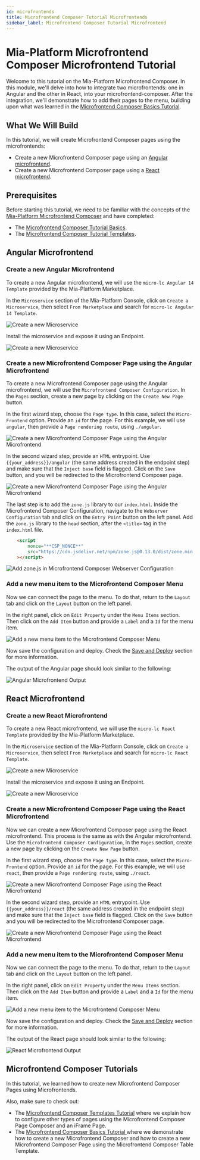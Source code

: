 ```yaml
---
id: microfrontends
title: Microfrontend Composer Tutorial Microfrontends
sidebar_label: Microfrontend Composer Tutorial Microfrontend
---
```


# Mia-Platform Microfrontend Composer Microfrontend Tutorial

Welcome to this tutorial on the Mia-Platform Microfrontend Composer. In this module, we'll delve into how to integrate two microfrontends: one in Angular and the other in React, into your microfrontend-composer. After the integration, we'll demonstrate how to add their pages to the menu, building upon what was learned in the [Microfrontend Composer Basics Tutorial](/products/microfrontend-composer/tutorials/basics.mdx).

## What We Will Build

In this tutorial, we will create Microfrontend Composer pages using the microfrontends:

- Create a new Microfrontend Composer page using an [Angular microfrontend](#angular-microfrontend).
- Create a new Microfrontend Composer page using a [React microfrontend](#react-microfrontend).

## Prerequisites

Before starting this tutorial, we need to be familiar with the concepts of the [Mia-Platform Microfrontend Composer](/products/microfrontend-composer/what-is.md) and have completed:
* The [Microfrontend Composer Tutorial Basics](/products/microfrontend-composer/tutorials/basics.mdx).
* The [Microfrontend Composer Tutorial Templates](/products/microfrontend-composer/tutorials/templates.mdx).

## Angular Microfrontend

### Create a new Angular Microfrontend

To create a new Angular microfrontend, we will use the `micro-lc Angular 14 Template` provided by the Mia-Platform Marketplace.

In the `Microservice` section of the Mia-Platform Console, click on `Create a Microservice`, then select `From Marketplace` and search for `micro-lc Angular 14 Template`.

![Create a new Microservice](img/microfrontends_01-search-angular-microservice.png)

Install the microservice and expose it using an Endpoint.

![Create a new Microservice](img/microfrontends_02-expose-angular-microservice.png)

### Create a new Microfrontend Composer Page using the Angular Microfrontend

To create a new Microfrontend Composer page using the Angular microfrontend, we will use the `Microfrontend Composer Configuration`. In the `Pages` section, create a new page by clicking on the `Create New Page` button.

In the first wizard step, choose the `Page type`. In this case, select the `Micro-Frontend` option.
Provide an `id` for the page. For this example, we will use `angular`, then provide a `Page rendering route`, using `./angular`.

![Create a new Microfrontend Composer Page using the Angular Microfrontend](img/microfrontends_03-create-angular-page.png)

In the second wizard step, provide an `HTML` entrypoint. Use `{{your_address}}/angular` (the same address created in the endpoint step) and make sure that the `Inject base` field is flagged.
Click on the `Save` button, and you will be redirected to the Microfrontend Composer page.

![Create a new Microfrontend Composer Page using the Angular Microfrontend](img/microfrontends_04-create-angular-page-advanced.png)

The last step is to add the `zone.js` library to our `index.html`. Inside the Microfrontend Composer Configuration, navigate to the `Webserver Configuration` tab and click on the `Entry Point` button on the left panel.
Add the `zone.js` library to the `head` section, after the `<title>` tag in the `index.html` file.

```html
    <script
        nonce="**CSP_NONCE**"
        src="https://cdn.jsdelivr.net/npm/zone.js@0.13.0/dist/zone.min.js"
    ></script>
```
![Add zone.js in Microfrontend Composer Webserver Configuration](img/microfrontends_05-add-zone-js.png)

### Add a new menu item to the Microfrontend Composer Menu

Now we can connect the page to the menu. To do that, return to the `Layout` tab and click on the `Layout` button on the left panel.

In the right panel, click on `Edit Property` under the `Menu Items` section. Then click on the `Add Item` button and provide a `Label` and a `Id` for the menu item.

![Add a new menu item to the Microfrontend Composer Menu](img/microfrontends_06-add-menu-item.png)

Now save the configuration and deploy. Check the [Save and Deploy](#save-and-deploy) section for more information.

The output of the Angular page should look similar to the following:

![Angular Microfrontend Output](img/microfrontends_07-angular-output.png)

## React Microfrontend

### Create a new React Microfrontend

To create a new React microfrontend, we will use the `micro-lc React Template` provided by the Mia-Platform Marketplace.

In the `Microservice` section of the Mia-Platform Console, click on `Create a Microservice`, then select `From Marketplace` and search for `micro-lc React Template`.

![Create a new Microservice](img/microfrontends_08-search-react-microservice.png)

Install the microservice and expose it using an Endpoint.

![Create a new Microservice](img/microfrontends_09-expose-react-microservice.png)

### Create a new Microfrontend Composer Page using the React Microfrontend

Now we can create a new Microfrontend Composer page using the React microfrontend. This process is the same as with the Angular microfrontend. Use the `Microfrontend Composer Configuration`, in the `Pages` section, create a new page by clicking on the `Create New Page` button.

In the first wizard step, choose the `Page type`. In this case, select the `Micro-Frontend` option.
Provide an `id` for the page. For this example, we will use `react`, then provide a `Page rendering route`, using `./react`.

![Create a new Microfrontend Composer Page using the React Microfrontend](img/microfrontends_10-create-react-page.png)

In the second wizard step, provide an `HTML` entrypoint. Use `{{your_address}}/react` (the same address created in the endpoint step) and make sure that the `Inject base` field is flagged.
Click on the `Save` button and you will be redirected to the Microfrontend Composer page.

![Create a new Microfrontend Composer Page using the React Microfrontend](img/microfrontends_11-create-react-page-advanced.png)

### Add a new menu item to the Microfrontend Composer Menu

Now we can connect the page to the menu. To do that, return to the `Layout` tab and click on the `Layout` button on the left panel.

In the right panel, click on `Edit Property` under the `Menu Items` section. Then click on the `Add Item` button and provide a `Label` and a `Id` for the menu item.

![Add a new menu item to the Microfrontend Composer Menu](img/microfrontends_12-add-menu-item.png)

Now save the configuration and deploy. Check the [Save and Deploy](#save-and-deploy) section for more information.

The output of the React page should look similar to the following:

![React Microfrontend Output](img/microfrontends_13-react-output.png)

## Microfrontend Composer Tutorials

In this tutorial, we learned how to create new Microfrontend Composer Pages using Microfrontends.

Also, make sure to check out:
* The [Microfrontend Composer Templates Tutorial](/products/microfrontend-composer/tutorials/templates.mdx) where we explain how to configure other types of pages using the Microfrontend Composer Page Composer and an iFrame Page.
* The [Microfrontend Composer Basics Tutorial ](/products/microfrontend-composer/tutorials/basics.mdx) where we demonstrate how to create a new Microfrontend Composer and how to create a new Microfrontend Composer Page using the Microfrontend Composer Table Template.

